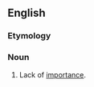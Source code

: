 ==English==

===Etymology===
{{prefix|en|un|importance}}

===Noun===
{{en-noun|-}}

# Lack of [[importance]].